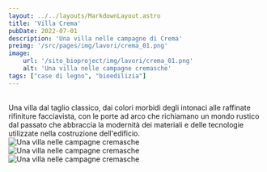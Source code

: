 ```yaml
---
layout: ../../layouts/MarkdownLayout.astro
title: 'Villa Crema'
pubDate: 2022-07-01
description: 'Una villa nelle campagne di Crema'
preimg: '/src/pages/img/lavori/crema_01.png'
image:
    url: '/sito_bioproject/img/lavori/crema_01.png'
    alt: 'Una villa nelle campagne cremasche'
tags: ["case di legno", "bioedilizia"]
---
```


<br />
Una villa dal taglio classico, dai colori morbidi degli intonaci alle raffinate rifiniture facciavista, con le porte ad arco che richiamano un mondo rustico dal passato che abbraccia la modernità dei materiali e delle tecnologie utilizzate nella costruzione dell'edificio. 
<br />


<div class="w-75 mx-auto vstack gap-1">
    <Image src={Vista_01} alt="Una villa nelle campagne cremasche" class="img-fluid" />
    <br />
    <Image src={Vista_02} alt="Una villa nelle campagne cremasche" class="img-fluid" /> 
    <br />
    <Image src={Vista_03} alt="Una villa nelle campagne cremasche" class="img-fluid" />
</div>